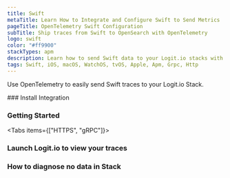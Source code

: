 ```yaml
---
title: Swift
metaTitle: Learn How to Integrate and Configure Swift to Send Metrics
pageTitle: OpenTelemetry Swift Configuration
subTitle: Ship traces from Swift to OpenSearch with OpenTelemetry
logo: swift
color: "#ff9900"
stackTypes: apm
description: Learn how to send Swift data to your Logit.io stacks with this collection of Swift APM source integrations
tags: Swift, iOS, macOS, WatchOS, tvOS, Apple, Apm, Grpc, Http
---
```


Use OpenTelemetry to easily send Swift traces to your Logit.io Stack.

<Steps>
  ### Install Integration
  <InstallIntegration/>
  
  ### Getting Started

  <Tabs items={["HTTPS", "gRPC"]}>
  
  <Tab>
    <SwiftOtlpExporterSettings protocol="https" port="@opentelemetry.httpsPort" />
  </Tab>

  <Tab>
    <SwiftOtlpExporterSettings protocol="grpc" port="@opentelemetry.grpcPort" />
  </Tab>

  </Tabs>

  ### Launch Logit.io to view your traces

  <LaunchStack utmMedium="apm" utmCampaign="swift" source="apm_swift_grpc" />

  ### How to diagnose no data in Stack

  <DiagnoseNoData />
</Steps>